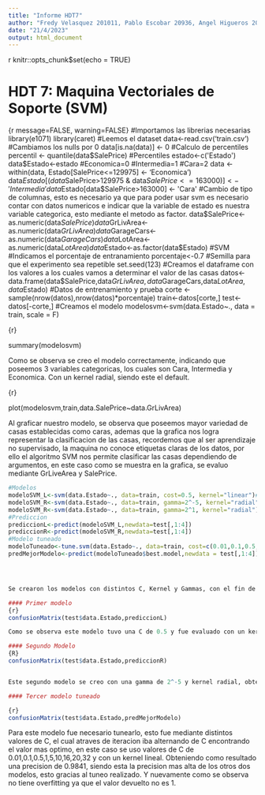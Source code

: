 ```yaml
---
title: "Informe HDT7"
author: "Fredy Velasquez 201011, Pablo Escobar 20936, Angel Higueros 20460"
date: "21/4/2023"
output: html_document
---
```


{r setup, include=FALSE}
knitr::opts_chunk$set(echo = TRUE)


# HDT 7: Maquina Vectoriales de Soporte (SVM)

{r message=FALSE, warning=FALSE}
#Importamos las librerias necesarias
library(e1071)
library(caret)
#Leemos el dataset
data<-read.csv('train.csv')
#Cambiamos los nulls por 0
data[is.na(data)] <- 0
#Calculo de percentiles
percentil <- quantile(data$SalePrice)
#Percentiles
estado<-c('Estado')
data$Estado<-estado
#Economica=0
#Intermedia=1
#Cara=2
data <- within(data, Estado[SalePrice<=129975] <- 'Economica')
data$Estado[(data$SalePrice>129975 & data$SalePrice<=163000)] <- 'Intermedia'
data$Estado[data$SalePrice>163000] <- 'Cara'
#Cambio de tipo de columnas, esto es necesario ya que para poder usar svm es necesario contar con datos numericos e indicar que la variable de estado es nuestra variable categorica, esto mediante el metodo as factor.
data$SalePrice<-as.numeric(data$SalePrice)
data$GrLivArea<-as.numeric(data$GrLivArea)
data$GarageCars<-as.numeric(data$GarageCars)
data$LotArea<-as.numeric(data$LotArea)
data$Estado<-as.factor(data$Estado)
#SVM
#Indicamos el porcentaje de entranamiento
porcentaje<-0.7
#Semilla para que el experimento sea repetible
set.seed(123)
#Creamos el dataframe con los valores a los cuales vamos a determinar el valor de las casas
datos<-data.frame(data$SalePrice,data$GrLivArea,data$GarageCars,data$LotArea,data$Estado)
#Datos de entrenamiento y prueba
corte <- sample(nrow(datos),nrow(datos)*porcentaje)
train<-datos[corte,]
test<-datos[-corte,]
#Creamos el modelo
modelosvm<-svm(data.Estado~., data = train, scale = F)




{r}

summary(modelosvm)

Como se observa se creo el modelo correctamente, indicando que poseemos 3 variables categoricas, los cuales son Cara, Intermedia y Economica. Con un kernel radial, siendo este el default. 

{r}

plot(modelosvm,train,data.SalePrice~data.GrLivArea)


Al graficar nuestro modelo, se observa que poseemos mayor variedad de casas establecidas como caras, ademas que la grafica nos logra representar la clasificacion de las casas, recordemos que al ser aprendizaje no supervisado, la maquina no conoce etiquetas claras de los datos, por ello el algoritmo SVM nos permite clasificar las casas dependiendo de argumentos, en este caso como se muestra en la grafica, se evaluo mediante GrLiveArea y SalePrice.

```r


#Modelos
modeloSVM_L<-svm(data.Estado~., data=train, cost=0.5, kernel="linear")#95%
modeloSVM_R<-svm(data.Estado~., data=train, gamma=2^-5, kernel="radial")
modeloSVM_R<-svm(data.Estado~., data=train, gamma=2^1, kernel="radial")
#Prediccion
prediccionL<-predict(modeloSVM_L,newdata=test[,1:4])
prediccionR<-predict(modeloSVM_R,newdata=test[,1:4])
#Modelo tuneado
modeloTuneado<-tune.svm(data.Estado~., data=train, cost=c(0.01,0.1,0.5,1,5,10,16,20,32), kernel="linear")
predMejorModelo<-predict(modeloTuneado$best.model,newdata = test[,1:4])




Se crearon los modelos con distintos C, Kernel y Gammas, con el fin de demostrar la diferencia entre cada uno, cabe mencionar, que tambien se tuneo un modelo, para optimizar el resultado. 

#### Primer modelo
{r}
confusionMatrix(test$data.Estado,prediccionL)

Como se observa este modelo tuvo una C de 0.5 y fue evaluado con un kernel lineal, dando como resultado una prediccion con precision de 0.9795, siendo esta muy alta, y cabe mencionar que como se observa esta no tuvo overfitting, ya que la precision no dio 1. Ademas, solo tuvo 9 casas erroneas, demostrando que fue una buena prediccion. 

#### Segundo Modelo
{R}
confusionMatrix(test$data.Estado,prediccionR)


Este segundo modelo se creo con una gamma de 2^-5 y kernel radial, obteniendo una precision de 0.93, siendo esta mas baja que la anterior, teniendo 29 casas erroneas. Indicando que este modelo no fue el mejor de todos, ademas se observa que tampoco tiene overfitting.

#### Tercer modelo tuneado

{r}
confusionMatrix(test$data.Estado,predMejorModelo)

```

Para este modelo fue necesario tunearlo, esto fue mediante distintos valores de C, el cual atraves de iteracion iba alternando de C encontrando el valor mas optimo, en este caso se uso valores de C de 0.01,0.1,0.5,1,5,10,16,20,32 y con un kernel lineal. Obteniendo como resultado una precision de 0.9841, siendo esta la precision mas alta de los otros dos modelos, esto gracias al tuneo realizado. Y nuevamente como se observa no tiene overfitting ya que el valor devuelto no es 1.
